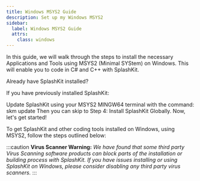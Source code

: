 ```yaml
---
title: Windows MSYS2 Guide
description: Set up my Windows MSYS2
sidebar:
  label: Windows MSYS2 Guide
  attrs:
    class: windows
---
```


In this guide, we will walk through the steps to install the necessary Applications and Tools using MSYS2 (Minimal SYStem) on Windows. This will enable you to code in C# and C++ with SplashKit.

Already have SplashKit installed?

If you have previously installed SplashKit:

Update SplashKit using your MSYS2 MINGW64 terminal with the command: skm update
Then you can skip to Step 4: Install SplashKit Globally.
Now, let's get started!

To get SplashKit and other coding tools installed on Windows, using MSYS2, follow the steps outlined below:


<CardGrid>
<LinkCard
	title="Install MSYS2"
	description="Step 1"
	href="/installation/windows/msys2/step-1/"
/>
<LinkCard
	title="Install git and clang Command Line Tools"
	description="Step 2"
	href="/installation/windows/msys2/step-2/"
/>
<LinkCard
	title="Install SplashKit SDK"
	description="Step 3"
	href="/installation/windows/msys2/step-3/"
/>
<LinkCard
	title="Install SplashKit Globally"
	description="Step 4"
	href="/installation/windows/msys2/step-4/"
/>
<LinkCard
	title="Install Visual Studio Code"
	description="Step 5"
	href="/installation/windows/msys2/step-5/"
/>
<LinkCard
	title="Install Language Specific Tools"
	description="Step 6"
	href="/installation/windows/msys2/step-6/"
/>
</CardGrid >

  :::caution
**Virus Scanner Warning:**
  *We have found that some third party Virus Scanning software products can block
  parts of the installation or building process with SplashKit. If you have
  issues installing or using SplashKit on Windows, please consider disabling
  any third party virus scanners.*
  :::